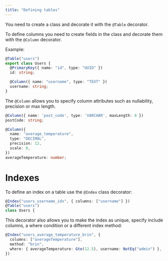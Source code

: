 ```yaml
---
title: "Defining tables"
---
```


You need to create a class and decorate it with the `@Table` decorator.

To define columns you need to create fields in the class and decorate them with the `@Column` decorator.

Example:
```typescript
@Table("users")
export class Users {
  @PrimaryKey({ name: "id", type: "UUID" })
  id: string;

  @Column({ name: "username", type: "TEXT" })
  username: string;
}
```

The `@Column` allows you to specify column attributes such as nullability, precision or max length.
```typescript
@Column({ name: 'post_code', type: 'VARCHAR', maxLength: 8 })
postCode: string;

@Column({
  name: "average_temperature",
  type: "DECIMAL",
  precision: 12,
  scale: 8,
})
averageTemperature: number;
```

# Indexes

To define an index on a table use the `@Index` class decorator:

```typescript
@Index("users_username_idx", { columns: ["username"] })
@Table("users")
class Users {
```

This decorator also allows you to make the index as unique, specify include columns, a where condition or a different index method:
```typescript
@Index("users_average_temperature_brin", {
  columns: ["averageTemperature"],
  method: "brin",
  where: { averageTemperature: Gte(12.5), username: NotEq("admin") },
})
```